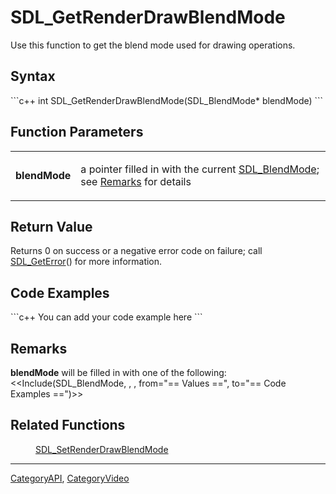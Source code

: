 <!-- pragma section-numbers off -->
<!-- pragma disable-camelcase -->

= SDL_GetRenderDrawBlendMode =
Use this function to get the blend mode used for drawing operations.


== Syntax ==
```c++
int SDL_GetRenderDrawBlendMode(SDL_BlendMode* blendMode)
```

== Function Parameters ==
{|
|'''blendMode'''
|a pointer filled in with the current [[SDL_BlendMode]]; see [[#blendMode|Remarks]] for details
|}

== Return Value ==
Returns 0 on success or a negative error code on failure; call [[SDL_GetError]]() for more information.

== Code Examples ==
```c++
You can add your code example here
```

== Remarks ==
<span id="blendMode"></span> '''blendMode''' will be filled in with one of the following: <<Include(SDL_BlendMode, , , from="== Values ==", to="== Code Examples ==")>>

== Related Functions ==
:[[SDL_SetRenderDrawBlendMode]]

----
[[CategoryAPI]], [[CategoryVideo]]
